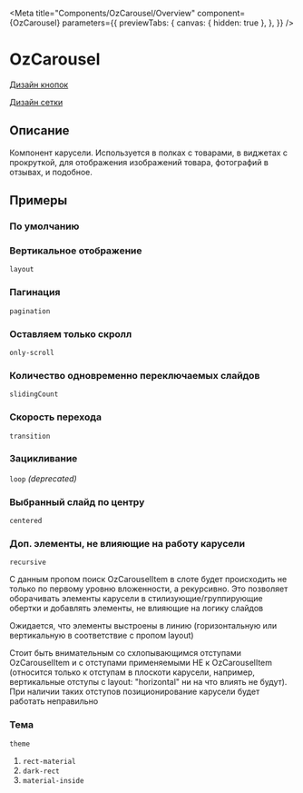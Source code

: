 
<Meta title="Components/OzCarousel/Overview"
      component={OzCarousel}
      parameters={{
        previewTabs: {
          canvas: { hidden: true },
        },
      }}
/>

# OzCarousel

[Дизайн кнопок](https://www.figma.com/file/F7liVaQiHzkojA2NM1ztIJ/02.-Core---UI-Components?node-id=16804%3A55643)

[Дизайн сетки](https://www.figma.com/file/F7liVaQiHzkojA2NM1ztIJ/02.-Core---UI-Components?node-id=16804%3A70593)

## Описание

Компонент карусели.
Используется в полках с товарами, в виджетах с прокруткой,
для отображения изображений товара, фотографий в отзывах, и подобное.

## Примеры

### По умолчанию

<Canvas>
  <Story id="components-ozcarousel-stories--default"/>
</Canvas>

### Вертикальное отображение

`layout`

<Canvas>
  <Story id="components-ozcarousel-stories--layout-vertical"/>
</Canvas>

### Пагинация

`pagination`

<Canvas>
  <Story id="components-ozcarousel-stories--pagination"/>
</Canvas>

### Оставляем только скролл

`only-scroll`

<Canvas>
  <Story id="components-ozcarousel-stories--only-scroll"/>
</Canvas>

### Количество одновременно переключаемых слайдов

`slidingCount`

<Canvas>
  <Story id="components-ozcarousel-stories--sliding-count"/>
</Canvas>

### Скорость перехода

`transition`

<Canvas>
  <Story id="components-ozcarousel-stories--transition"/>
</Canvas>

### Зацикливание

`loop` _(deprecated)_

<Canvas>
  <Story id="components-ozcarousel-stories--loop"/>
</Canvas>

### Выбранный слайд по центру

`centered`

<Canvas>
  <Story id="components-ozcarousel-stories--centered"/>
</Canvas>

### Доп. элементы, не влияющие на работу карусели

`recursive`

С данным пропом поиск OzCarouselItem в слоте будет происходить не только по первому уровню вложенности, а рекурсивно.
Это позволяет оборачивать элементы карусели в стилизующие/группирующие обертки и добавлять элементы, не влияющие на логику слайдов

Ожидается, что элементы выстроены в линию (горизонтальную или вертикальную в соответствие с пропом layout)

Стоит быть внимательным со схлопывающимся отступами OzCarouselItem и с отступами применяемыми НЕ к OzCarouselItem (относится только к отступам в плоскоти карусели, например, вертикальные отступы с layout: "horizontal" ни на что влиять не будут). При наличии таких отступов позиционирование карусели будет работать неправильно

<Canvas>
  <Story id="components-ozcarousel-stories--recursive"/>
</Canvas>

### Тема

`theme`

1. `rect-material`
2. `dark-rect`
3. `material-inside`

<Canvas>
  <Story id="components-ozcarousel-stories--theme-rect-material"/>
  <Story id="components-ozcarousel-stories--theme-dark-rect"/>
  <Story id="components-ozcarousel-stories--theme-material-inside"/>
</Canvas>
